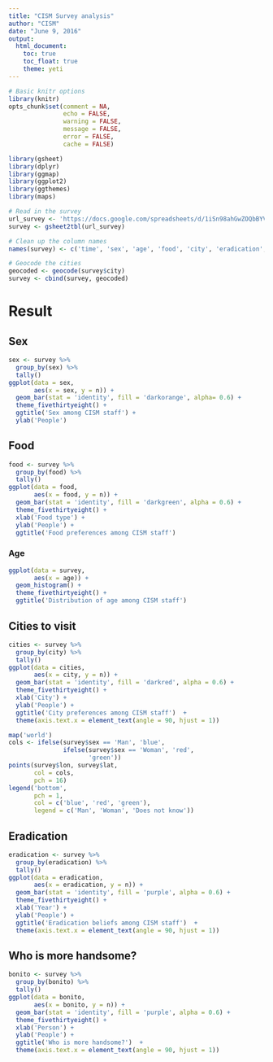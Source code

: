 ```yaml
---
title: "CISM Survey analysis"
author: "CISM"
date: "June 9, 2016"
output:
  html_document:
    toc: true
    toc_float: true
    theme: yeti
---
```


```r
# Basic knitr options
library(knitr)
opts_chunk$set(comment = NA, 
               echo = FALSE, 
               warning = FALSE, 
               message = FALSE, 
               error = FALSE, 
               cache = FALSE)
```




```r
library(gsheet)
library(dplyr)
library(ggmap)
library(ggplot2)
library(ggthemes)
library(maps)

# Read in the survey
url_survey <- 'https://docs.google.com/spreadsheets/d/1iSn98ahGwZOQbBYVw8h0UeRnk_XBRLGPhmwMediDBnY/edit?usp=sharing'
survey <- gsheet2tbl(url_survey)

# Clean up the column names
names(survey) <- c('time', 'sex', 'age', 'food', 'city', 'eradication', 'bonito')

# Geocode the cities
geocoded <- geocode(survey$city)
survey <- cbind(survey, geocoded)
```

# Result

## Sex

```r
sex <- survey %>%
  group_by(sex) %>%
  tally()
ggplot(data = sex,
       aes(x = sex, y = n)) +
  geom_bar(stat = 'identity', fill = 'darkorange', alpha= 0.6) +
  theme_fivethirtyeight() +
  ggtitle('Sex among CISM staff') +
  ylab('People')
```


## Food

```r
food <- survey %>%
  group_by(food) %>%
  tally()
ggplot(data = food,
       aes(x = food, y = n)) +
  geom_bar(stat = 'identity', fill = 'darkgreen', alpha = 0.6) +
  theme_fivethirtyeight() +
  xlab('Food type') +
  ylab('People') +
  ggtitle('Food preferences among CISM staff') 
```

### Age

```r
ggplot(data = survey,
       aes(x = age)) +
  geom_histogram() +
  theme_fivethirtyeight() +
  ggtitle('Distribution of age among CISM staff')
```

## Cities to visit  

```r
cities <- survey %>%
  group_by(city) %>%
  tally()
ggplot(data = cities,
       aes(x = city, y = n)) +
  geom_bar(stat = 'identity', fill = 'darkred', alpha = 0.6) +
  theme_fivethirtyeight() +
  xlab('City') +
  ylab('People') +
  ggtitle('City preferences among CISM staff')  +
  theme(axis.text.x = element_text(angle = 90, hjust = 1))

map('world')
cols <- ifelse(survey$sex == 'Man', 'blue',
               ifelse(survey$sex == 'Woman', 'red',
                      'green'))
points(survey$lon, survey$lat,
       col = cols,
       pch = 16)
legend('bottom',
       pch = 1,
       col = c('blue', 'red', 'green'),
       legend = c('Man', 'Woman', 'Does not know'))
```

## Eradication

```r
eradication <- survey %>%
  group_by(eradication) %>%
  tally()
ggplot(data = eradication,
       aes(x = eradication, y = n)) +
  geom_bar(stat = 'identity', fill = 'purple', alpha = 0.6) +
  theme_fivethirtyeight() +
  xlab('Year') +
  ylab('People') +
  ggtitle('Eradication beliefs among CISM staff')  +
  theme(axis.text.x = element_text(angle = 90, hjust = 1))
```

## Who is more handsome?

```r
bonito <- survey %>%
  group_by(bonito) %>%
  tally()
ggplot(data = bonito,
       aes(x = bonito, y = n)) +
  geom_bar(stat = 'identity', fill = 'purple', alpha = 0.6) +
  theme_fivethirtyeight() +
  xlab('Person') +
  ylab('People') +
  ggtitle('Who is more handsome?')  +
  theme(axis.text.x = element_text(angle = 90, hjust = 1))
```